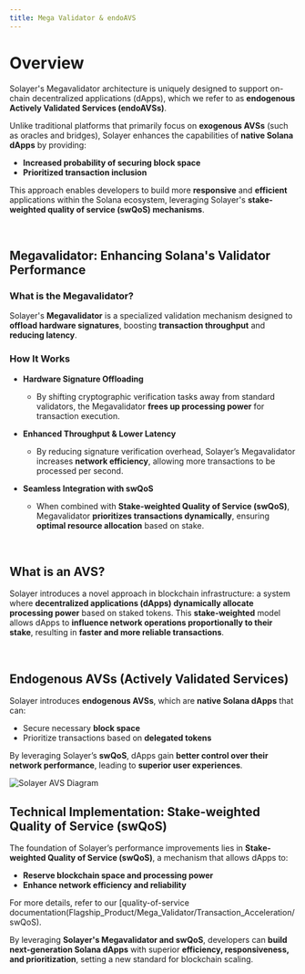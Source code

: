 ```yaml
---
title: Mega Validator & endoAVS
---
```


# Overview

Solayer's Megavalidator architecture is uniquely designed to support on-chain decentralized applications (dApps), which we refer to as **endogenous Actively Validated Services (endoAVSs)**.

Unlike traditional platforms that primarily focus on **exogenous AVSs** (such as oracles and bridges), Solayer enhances the capabilities of **native Solana dApps** by providing:

- **Increased probability of securing block space**
- **Prioritized transaction inclusion**

This approach enables developers to build more **responsive** and **efficient** applications within the Solana ecosystem, leveraging Solayer's **stake-weighted quality of service (swQoS) mechanisms**.

<br />

## Megavalidator: Enhancing Solana's Validator Performance

### What is the Megavalidator?

Solayer's **Megavalidator** is a specialized validation mechanism designed to **offload hardware signatures**, boosting **transaction throughput** and **reducing latency**.

### How It Works

- **Hardware Signature Offloading**  
   - By shifting cryptographic verification tasks away from standard validators, the Megavalidator **frees up processing power** for transaction execution.
   
- **Enhanced Throughput & Lower Latency**  
   - By reducing signature verification overhead, Solayer’s Megavalidator increases **network efficiency**, allowing more transactions to be processed per second.

- **Seamless Integration with swQoS**  
   - When combined with **Stake-weighted Quality of Service (swQoS)**, Megavalidator **prioritizes transactions dynamically**, ensuring **optimal resource allocation** based on stake.

<br />

## What is an AVS?

Solayer introduces a novel approach in blockchain infrastructure: a system where **decentralized applications (dApps) dynamically allocate processing power** based on staked tokens. This **stake-weighted** model allows dApps to **influence network operations proportionally to their stake**, resulting in **faster and more reliable transactions**.

<br />

## Endogenous AVSs (Actively Validated Services)

Solayer introduces **endogenous AVSs**, which are **native Solana dApps** that can:

- Secure necessary **block space**
- Prioritize transactions based on **delegated tokens**

By leveraging Solayer’s **swQoS**, dApps gain **better control over their network performance**, leading to **superior user experiences**.

<Frame>
<img src="https://2113331469-files.gitbook.io/~/files/v0/b/gitbook-x-prod.appspot.com/o/spaces%2FzYM0pEemeu6F3UKGPAZE%2Fuploads%2FczazvZoJtQyAu7DjLsLl%2Fimage.png?alt=media&token=9061ac33-debd-47b9-901e-8fde433313bc" alt="Solayer AVS Diagram" />
</Frame>

<br />

## Technical Implementation: Stake-weighted Quality of Service (swQoS)

The foundation of Solayer’s performance improvements lies in **Stake-weighted Quality of Service (swQoS)**, a mechanism that allows dApps to:

- **Reserve blockchain space and processing power**
- **Enhance network efficiency and reliability**

For more details, refer to our [quality-of-service documentation(Flagship_Product/Mega_Validator/Transaction_Acceleration/swQoS).

By leveraging **Solayer's Megavalidator and swQoS**, developers can **build next-generation Solana dApps** with superior **efficiency, responsiveness, and prioritization**, setting a new standard for blockchain scaling.
